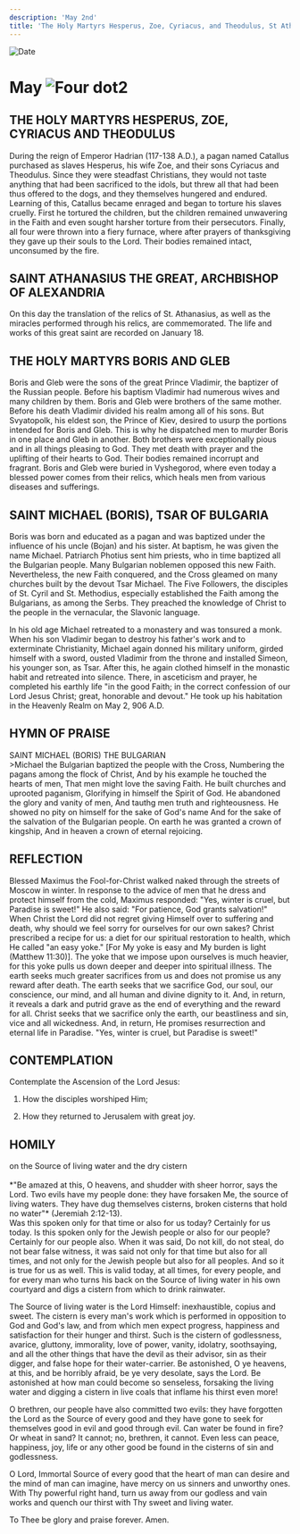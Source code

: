 ```yaml
---
description: 'May 2nd'
title: 'The Holy Martyrs Hesperus, Zoe, Cyriacus, and Theodulus, St Athanasius the Great, Holy Martyrs Boris and Gleb, St Michael, Tsar of Bulgaria'
---
```


<RunningHead />
<Image src="/title-imprint.png" height={68} width={50} alt="Date" className="title-imprint"/>

# <div id="date">May <Image className="four-dot" src="/four-dot.png" height={15} width={15} alt="Four dot" />2</div>

## THE HOLY MARTYRS HESPERUS, ZOE, CYRIACUS AND THEODULUS

During the reign of Emperor Hadrian (117-138 A.D.), a pagan named Catallus purchased as slaves Hesperus, his wife Zoe, and their sons Cyriacus and Theodulus. Since they were steadfast Christians, they would not taste anything that had been sacrificed to the idols, but threw all that had been thus offered to the dogs, and they themselves hungered and endured. Learning of this, Catallus became enraged and began to torture his slaves cruelly. First he tortured the children, but the children remained unwavering in the Faith and even sought harsher torture from their persecutors. Finally, all four were thrown into a fiery furnace, where after prayers of thanksgiving they gave up their souls to the Lord. Their bodies remained intact, unconsumed by the fire.

## SAINT ATHANASIUS THE GREAT, ARCHBISHOP OF ALEXANDRIA

On this day the translation of the relics of St. Athanasius, as well as the miracles performed through his relics, are commemorated. The life and works of this great saint are recorded on January 18.

## THE HOLY MARTYRS BORIS AND GLEB

Boris and Gleb were the sons of the great Prince Vladimir, the baptizer of the Russian people. Before his baptism Vladimir had numerous wives and many children by them. Boris and Gleb were brothers of the same mother. Before his death Vladimir divided his realm among all of his sons. But Svyatopolk, his eldest son, the Prince of Kiev, desired to usurp the portions intended for Boris and Gleb. This is why he dispatched men to murder Boris in one place and Gleb in another. Both brothers were exceptionally pious and in all things pleasing to God. They met death with prayer and the uplifting of their hearts to God. Their bodies remained incorrupt and fragrant. Boris and Gleb were buried in Vyshegorod, where even today a blessed power comes from their relics, which heals men from various diseases and sufferings.

## SAINT MICHAEL (BORIS), TSAR OF BULGARIA

Boris was born and educated as a pagan and was baptized under the influence of his uncle (Bojan) and his sister. At baptism, he was given the name Michael. Patriarch Photius sent him priests, who in time baptized all the Bulgarian people. Many Bulgarian noblemen opposed this new Faith.  Nevertheless, the new Faith conquered, and the Cross gleamed on many churches built by the devout Tsar Michael. The Five Followers, the disciples of St. Cyril and St. Methodius, especially established the Faith among the Bulgarians, as among the Serbs. They preached the knowledge of Christ to the people in the vernacular, the Slavonic language.

In his old age Michael retreated to a monastery and was tonsured a monk. When his son Vladimir began to destroy his father's work and to exterminate Christianity, Michael again donned his military uniform, girded himself with a sword, ousted Vladimir from the throne and installed Simeon, his younger son, as Tsar. After this, he again clothed himself in the monastic habit and retreated into silence. There, in asceticism and prayer, he completed his earthly life "in the good Faith; in the correct confession of our Lord Jesus Christ; great, honorable and devout." He took up his habitation in the Heavenly Realm on May 2, 906 A.D.


## HYMN OF PRAISE
<div style={{textAlign:'center', color:'crimson', fontWeight:'bold'}}>
SAINT MICHAEL (BORIS) THE BULGARIAN
</div>
>Michael the Bulgarian baptized the people with the Cross,  
Numbering the pagans among the flock of Christ,  
And by his example he touched the hearts of men,  
That men might love the saving Faith.  
He built churches and uprooted paganism,  
Glorifying in himself the Spirit of God.  
He abandoned the glory and vanity of men,  
And tauthg men truth and righteousness.  
He showed no pity on himself for the sake of God's name  
And for the sake of the salvation of the Bulgarian people.  
On earth he was granted a crown of kingship,  
And in heaven a crown of eternal rejoicing.  


## REFLECTION

Blessed Maximus the Fool-for-Christ walked naked through the streets of Moscow in winter. In response to the advice of men that he dress and protect himself from the cold, Maximus responded: "Yes, winter is cruel, but Paradise is sweet!" He also said: "For patience, God grants salvation!" When Christ the Lord did not regret giving Himself over to suffering and death, why should we feel sorry for ourselves for our own sakes? Christ prescribed a recipe for us: a diet for our spiritual restoration to health, which He called "an easy yoke." [For My yoke is easy and My burden is light (Matthew 11:30)]. The yoke that we impose upon ourselves is much heavier, for this yoke pulls us down deeper and deeper into spiritual illness. The earth seeks much greater sacrifices from us and does not promise us any reward after death. The earth seeks that we sacrifice God, our soul, our conscience, our mind, and all human and divine dignity to it. And, in return, it reveals a dark and putrid grave as the end of everything and the reward for all. Christ seeks that we sacrifice only the earth, our beastliness and sin, vice and all wickedness. And, in return, He promises resurrection and eternal life in Paradise. "Yes, winter is cruel, but Paradise is sweet!"


## CONTEMPLATION

Contemplate the Ascension of the Lord Jesus:

1. How the disciples worshiped Him;

2. How they returned to Jerusalem with great joy.


## HOMILY
<div style={{textAlign:'center', color:'crimson', fontWeight:'bold'}}>
on the Source of living water and the dry cistern
</div><br />
<div style={{textAlign:'right'}}>
*"Be amazed at this, O heavens, and shudder with sheer horror, says the Lord. Two evils have my people done: they have forsaken Me, the source of living waters. They have dug themselves cisterns, broken cisterns that hold no water"* (Jeremiah 2:12-13).
</div>
Was this spoken only for that time or also for us today? Certainly for us today. Is this spoken only for the Jewish people or also for our people? Certainly for our people also. When it was said, Do not kill, do not steal, do not bear false witness, it was said not only for that time but also for all times, and not only for the Jewish people but also for all peoples. And so it is true for us as well. This is valid today, at all times, for every people, and for every man who turns his back on the Source of living water in his own courtyard and digs a cistern from which to drink rainwater.

The Source of living water is the Lord Himself: inexhaustible, copius and sweet. The cistern is every man's work which is performed in opposition to God and God's law, and from which men expect progress, happiness and satisfaction for their hunger and thirst. Such is the cistern of godlessness, avarice, gluttony, immorality, love of power, vanity, idolatry, soothsaying, and all the other things that have the devil as their advisor, sin as their digger, and false hope for their water-carrier. Be astonished, O ye heavens, at this, and be horribly afraid, be ye very desolate, says the Lord. Be astonished at how man could become so senseless, forsaking the living water and digging a cistern in live coals that inflame his thirst even more!

O brethren, our people have also committed two evils: they have forgotten the Lord as the Source of every good and they have gone to seek for themselves good in evil and good through evil. Can water be found in fire? Or wheat in sand? It cannot; no, brethren, it cannot. Even less can peace, happiness, joy, life or any other good be found in the cisterns of sin and godlessness.

O Lord, Immortal Source of every good that the heart of man can desire and the mind of man can imagine, have mercy on us sinners and unworthy ones. With Thy powerful right hand, turn us away from our godless and vain works and quench our thirst with Thy sweet and living water.

To Thee be glory and praise forever. Amen.

